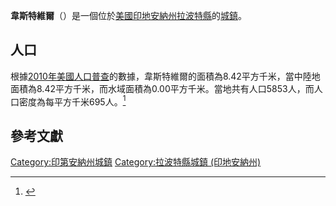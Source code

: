 {{noteTA
|G1=USState
|G2=地名
|G3=Unit
}}
{{Infobox settlement
|name            = 韋斯特維爾
|native_name = Westville
|settlement_type          = [[鎮|城鎮]]
|image_skyline            = Westville, Indiana (2012).jpg
|imagesize                = 250px
|image_map                = LaPorte County Indiana Incorporated and Unincorporated areas Westville Highlighted 1883420.svg
|mapsize                  = 250px
|subdivision_type         = [[世界政區索引|國家]]
|subdivision_type1        = [[美国州份|州份]]
|subdivision_type2        = [[印地安納州行政區劃|縣]]
|subdivision_name         = [[美国|美国]]
|subdivision_name1        = [[印地安納州|印地安納州]]
|subdivision_name2        = [[拉波特縣_(印地安納州)|拉波特縣]]
|elevation_ft             = 794
|elevation_m              = 242
|timezone                 = [[北美东部时区|CST]]
|area_total_km2           = 8.42
|area_land_km2            = 8.42
|area_water_km2           = 0.00
|area_total_sq_mi         = 
|area_land_sq_mi          = 
|area_water_sq_mi         = 
|population_as_of         = [[2010年美國人口普查|2010]]
|population_footnotes     = 
|population_total         = 5853
|population_density_km2   = auto
|population_density_sq_mi = auto
|utc_offset               = -5
|coordinates              = {{coord|41|32|45|N|86|54|15|W|display=inline,title}}
| coor_pinpoint           = 
| coordinates_footnotes   = 
|timezone_DST             = EDT
|utc_offset_DST           = -4
|postal_code_type         = [[美國郵區編號|郵區編號]]
|postal_code              = 46391
|area_code                = {{link-en|电话区号219|Area code 219|219}}
|blank_name = [[地名信息系统|GNIS ID]]
|blank_info = 445865<ref name="GNIS">{{cite gnis|445865|Westville}}</ref>
}}
'''韋斯特維爾'''（{{lang-en|Westville}}）是一個位於[[美國|美國]][[印地安納州|印地安納州]][[拉波特縣_(印地安納州)|拉波特縣]]的[[鎮|城鎮]]。

== 人口 ==
根據[[2010年美國人口普查|2010年美國人口普查]]的數據，韋斯特維爾的面積為8.42平方千米，當中陸地面積為8.42平方千米，而水域面積為0.00平方千米。當地共有人口5853人，而人口密度為每平方千米695人。<ref name="GR8">{{cite web|url=http://factfinder2.census.gov|publisher=[[美国人口调查局|美国人口调查局]]|accessdate=2011-05-14|title=American FactFinder|archive-date=2011-07-26|archive-url=https://web.archive.org/web/20110726025515/http://factfinder2.census.gov/|dead-url=no}}</ref>

== 參考文獻 ==
{{reflist}}
{{拉波特縣 (印地安納州)}}
{{Indiana-geo-stub}}
{{DEFAULTSORT:Westville, Indiana}}
[[Category:印第安納州城鎮|Category:印第安納州城鎮]]
[[Category:拉波特縣城鎮_(印地安納州)|Category:拉波特縣城鎮 (印地安納州)]]